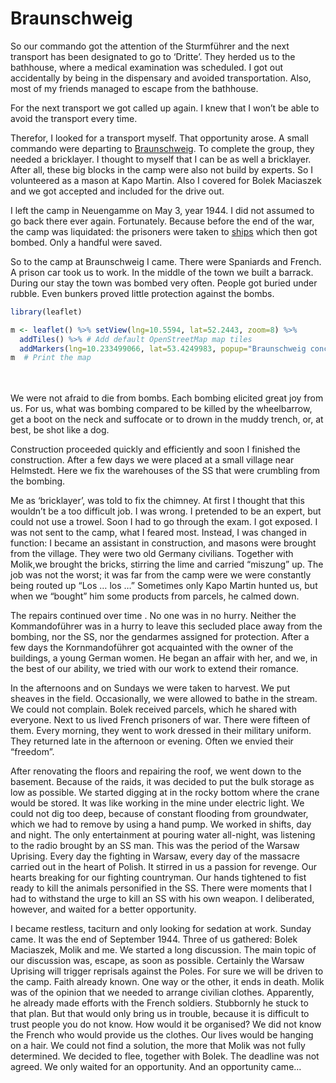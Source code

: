 # Braunschweig {#braunschweig}

So our commando got the attention of the Sturmführer and the next transport has been designated to go to 'Dritte'. They herded us to the bathhouse, where a medical examination was scheduled. I got out accidentally by being in the dispensary and avoided transportation. Also, most of my friends managed to escape from the bathhouse.

For the next transport we got called up again. I knew that I won’t be able to avoid the transport every time. 

Therefor, I looked for a transport myself. That opportunity arose. A small commando were departing to [Braunschweig](https://www.braunschweig.de/english/culture/museum/memorial_centre_schillstrasse.html). To complete the group, they needed a bricklayer. I thought to myself that I can be as well a bricklayer. After all, these big blocks in the camp were also not build by experts. So I volunteered as a mason at Kapo Martin. Also I covered for Bolek Maciaszek and we got accepted and included for the drive out.

I left the camp in Neuengamme on May 3, year 1944. I did not assumed to go back there ever again. Fortunately. Because before the end of the war, the camp was liquidated: the prisoners were taken to [ships](https://en.wikipedia.org/wiki/SS_Cap_Arcona#Sinking) which then got bombed. Only a handful were saved.

So to the camp at Braunschweig I came. There were Spaniards and French. A prison car took us to work. In the middle of the town we built a barrack. During our stay the town was bombed very often. People got buried under rubble. Even bunkers proved little protection against the bombs.

```r
library(leaflet)

m <- leaflet() %>% setView(lng=10.5594, lat=52.2443, zoom=8) %>%
  addTiles() %>% # Add default OpenStreetMap map tiles
  addMarkers(lng=10.233499066, lat=53.4249983, popup="Braunschweig concentration camp")
m  # Print the map
```

<br>
<br>
We were not afraid to die from bombs. Each bombing elicited great joy from us. For us, what was bombing compared to be killed by the wheelbarrow, get a boot on the neck and suffocate or to drown in the muddy trench, or, at best, be shot like a dog.

Construction proceeded quickly and efficiently and soon I finished the construction. After a few days we were placed at a small village near Helmstedt. Here we fix the warehouses of the SS that were crumbling from the bombing.

Me as ‘bricklayer’, was told to fix the chimney. At first I thought that this wouldn’t be a too difficult job. I was wrong. I pretended to be an expert, but could not use a trowel. Soon I had to go through the exam. I got exposed. I was not sent to the camp, what I feared most. Instead, I was changed in function: I became an assistant in construction, and masons were brought from the village. They were two old Germany civilians. Together with Molik,we brought the bricks, stirring the lime and carried "miszung" up. The job was not the worst; it was far from the camp were we were constantly being routed up "Los ... los ..." Sometimes only Kapo Martin hunted us, but when we "bought" him some products from parcels, he calmed down. 

The repairs continued over time . No one was in no hurry. Neither the Kommandoführer was in a hurry to leave this secluded place away from the bombing, nor the SS, nor the gendarmes assigned for protection. After a few days the Kornmandoführer got acquainted with the owner of the buildings, a young German women. He began an affair with her, and we, in the best of our ability, we tried with our work to extend their romance.

In the afternoons and on Sundays we were taken to harvest. We put sheaves in the field. Occasionally, we were allowed to bathe in the stream. We could not complain. Bolek received parcels, which he shared with everyone. Next to us lived French prisoners of war. There were fifteen of them. Every morning, they went to work dressed in their military uniform. They returned late in the afternoon or evening. Often we envied their "freedom".

After renovating the floors and repairing the roof, we went down to the basement. Because of the raids, it was decided to put the bulk storage as low as possible. We started digging at in the rocky bottom where the crane would be stored. It was like working in the mine under electric light. We could not dig too deep, because of constant flooding from groundwater, which we had to remove by using a hand pump. We worked in shifts, day and night. The only entertainment at pouring water all-night, was listening to the radio brought by an SS man. This was the period of the Warsaw Uprising. Every day the fighting in Warsaw, every day of the massacre carried out in the heart of Polish. It stirred in us a passion for revenge. Our hearts breaking for our fighting countryman. Our hands tightened to fist ready to kill the animals personified in the SS. There were moments that I had to withstand the urge to kill an SS with his own weapon. I deliberated, however, and waited for a better opportunity.

I became restless, taciturn and only looking for sedation at work. Sunday came. It was the end of September 1944. Three of us gathered: Bolek Maciaszek, Molik and me. We started a long discussion. The main topic of our discussion was, escape, as soon as possible. Certainly the Warsaw Uprising will trigger reprisals against the Poles. For sure we will be driven to the camp. Faith already known. One way or the other, it ends in death. Molik was of the opinion that we needed to arrange civilian clothes. Apparently, he already made efforts with the French soldiers. Stubbornly he stuck to that plan. But that would only bring us in trouble, because it is difficult to trust people you do not know. How would it be organised? We did not know the French who would provide us the clothes. Our lives would be hanging on a hair. We could not find a solution, the more that Molik was not fully determined. We decided to flee, together with Bolek. The deadline was not agreed. We only waited for an opportunity. And an opportunity came... 

